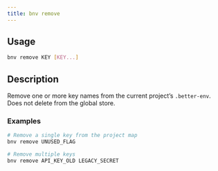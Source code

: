 ```yaml
---
title: bnv remove
---
```


## Usage

```bash
bnv remove KEY [KEY...]
```

## Description

Remove one or more key names from the current project’s `.better-env`. Does not delete from the global store.

### Examples

```bash
# Remove a single key from the project map
bnv remove UNUSED_FLAG

# Remove multiple keys
bnv remove API_KEY_OLD LEGACY_SECRET
```

